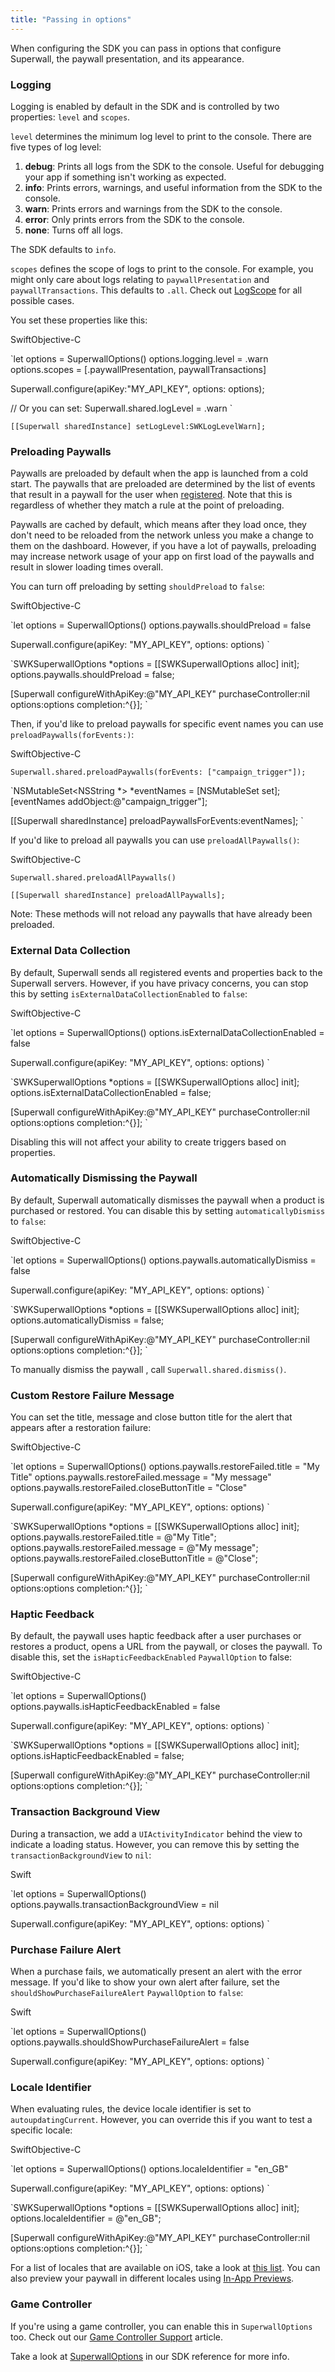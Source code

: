 ```yaml
---
title: "Passing in options"
---
```


When configuring the SDK you can pass in options that configure Superwall, the paywall presentation, and its appearance.

### Logging

Logging is enabled by default in the SDK and is controlled by two properties: `level` and `scopes`.

`level` determines the minimum log level to print to the console. There are five types of log level:

1. **debug**: Prints all logs from the SDK to the console. Useful for debugging your app if something isn't working as expected.
2. **info**: Prints errors, warnings, and useful information from the SDK to the console.
3. **warn**: Prints errors and warnings from the SDK to the console.
4. **error**: Only prints errors from the SDK to the console.
5. **none**: Turns off all logs.

The SDK defaults to `info`.

`scopes` defines the scope of logs to print to the console. For example, you might only care about logs relating to `paywallPresentation` and `paywallTransactions`. This defaults to `.all`. Check out [LogScope](https://sdk.superwall.me/documentation/superwallkit/logscope) for all possible cases.

You set these properties like this:

SwiftObjective-C

`let options = SuperwallOptions()
options.logging.level = .warn
options.scopes = [.paywallPresentation, paywallTransactions]

Superwall.configure(apiKey:"MY_API_KEY", options: options);

// Or you can set:
Superwall.shared.logLevel = .warn
`

`[[Superwall sharedInstance] setLogLevel:SWKLogLevelWarn];
`

### Preloading Paywalls

Paywalls are preloaded by default when the app is launched from a cold start. The paywalls that are preloaded are determined by the list of events that result in a paywall for the user when [registered](/docs/feature-gating). Note that this is regardless of whether they match a rule at the point of preloading.

Paywalls are cached by default, which means after they load once, they don't need to be reloaded from the network unless you make a change to them on the dashboard. However, if you have a lot of paywalls, preloading may increase network usage of your app on first load of the paywalls and result in slower loading times overall.

You can turn off preloading by setting `shouldPreload` to `false`:

SwiftObjective-C

`let options = SuperwallOptions()
options.paywalls.shouldPreload = false

Superwall.configure(apiKey: "MY_API_KEY", options: options)
`

`SWKSuperwallOptions *options = [[SWKSuperwallOptions alloc] init];
options.paywalls.shouldPreload = false;

[Superwall configureWithApiKey:@"MY_API_KEY" purchaseController:nil options:options completion:^{}];
`

Then, if you'd like to preload paywalls for specific event names you can use `preloadPaywalls(forEvents:)`:

SwiftObjective-C

`Superwall.shared.preloadPaywalls(forEvents: ["campaign_trigger"]);
`

`NSMutableSet<NSString *> *eventNames = [NSMutableSet set];
[eventNames addObject:@"campaign_trigger"];

[[Superwall sharedInstance] preloadPaywallsForEvents:eventNames];
`

If you'd like to preload all paywalls you can use `preloadAllPaywalls()`:

SwiftObjective-C

`Superwall.shared.preloadAllPaywalls()
`

`[[Superwall sharedInstance] preloadAllPaywalls];
`

Note: These methods will not reload any paywalls that have already been preloaded.

### External Data Collection

By default, Superwall sends all registered events and properties back to the Superwall servers. However, if you have privacy concerns, you can stop this by setting `isExternalDataCollectionEnabled` to `false`:

SwiftObjective-C

`let options = SuperwallOptions()
options.isExternalDataCollectionEnabled = false

Superwall.configure(apiKey: "MY_API_KEY", options: options)
`

`SWKSuperwallOptions *options = [[SWKSuperwallOptions alloc] init];
options.isExternalDataCollectionEnabled = false;

[Superwall configureWithApiKey:@"MY_API_KEY" purchaseController:nil options:options completion:^{}];
`

Disabling this will not affect your ability to create triggers based on properties.

### Automatically Dismissing the Paywall

By default, Superwall automatically dismisses the paywall when a product is purchased or restored. You can disable this by setting `automaticallyDismiss` to `false`:

SwiftObjective-C

`let options = SuperwallOptions()
options.paywalls.automaticallyDismiss = false

Superwall.configure(apiKey: "MY_API_KEY", options: options)
`

`SWKSuperwallOptions *options = [[SWKSuperwallOptions alloc] init];
options.automaticallyDismiss = false;

[Superwall configureWithApiKey:@"MY_API_KEY" purchaseController:nil options:options completion:^{}];
`

To manually dismiss the paywall , call `Superwall.shared.dismiss()`.

### Custom Restore Failure Message

You can set the title, message and close button title for the alert that appears after a restoration failure:

SwiftObjective-C

`let options = SuperwallOptions()
options.paywalls.restoreFailed.title = "My Title"
options.paywalls.restoreFailed.message = "My message"
options.paywalls.restoreFailed.closeButtonTitle = "Close"

Superwall.configure(apiKey: "MY_API_KEY", options: options)
`

`SWKSuperwallOptions *options = [[SWKSuperwallOptions alloc] init];
options.paywalls.restoreFailed.title = @"My Title";
options.paywalls.restoreFailed.message = @"My message";
options.paywalls.restoreFailed.closeButtonTitle = @"Close";

[Superwall configureWithApiKey:@"MY_API_KEY" purchaseController:nil options:options completion:^{}];
`

### Haptic Feedback

By default, the paywall uses haptic feedback after a user purchases or restores a product, opens a URL from the paywall, or closes the paywall. To disable this, set the `isHapticFeedbackEnabled` `PaywallOption` to false:

SwiftObjective-C

`let options = SuperwallOptions()
options.paywalls.isHapticFeedbackEnabled = false

Superwall.configure(apiKey: "MY_API_KEY", options: options)
`

`SWKSuperwallOptions *options = [[SWKSuperwallOptions alloc] init];
options.isHapticFeedbackEnabled = false;

[Superwall configureWithApiKey:@"MY_API_KEY" purchaseController:nil options:options completion:^{}];
`

### Transaction Background View

During a transaction, we add a `UIActivityIndicator` behind the view to indicate a loading status. However, you can remove this by setting the `transactionBackgroundView` to `nil`:

Swift

`let options = SuperwallOptions()
options.paywalls.transactionBackgroundView = nil

Superwall.configure(apiKey: "MY_API_KEY", options: options)
`

### Purchase Failure Alert

When a purchase fails, we automatically present an alert with the error message. If you'd like to show your own alert after failure, set the `shouldShowPurchaseFailureAlert` `PaywallOption` to `false`:

Swift

`let options = SuperwallOptions()
options.paywalls.shouldShowPurchaseFailureAlert = false

Superwall.configure(apiKey: "MY_API_KEY", options: options)
`

### Locale Identifier

When evaluating rules, the device locale identifier is set to `autoupdatingCurrent`. However, you can override this if you want to test a specific locale:

SwiftObjective-C

`let options = SuperwallOptions()
options.localeIdentifier = "en_GB"

Superwall.configure(apiKey: "MY_API_KEY", options: options)
`

`SWKSuperwallOptions *options = [[SWKSuperwallOptions alloc] init];
options.localeIdentifier = @"en_GB";

[Superwall configureWithApiKey:@"MY_API_KEY" purchaseController:nil options:options completion:^{}];
`

For a list of locales that are available on iOS, take a look at [this list](https://gist.github.com/jacobbubu/1836273). You can also preview your paywall in different locales using [In-App Previews](/docs/in-app-paywall-previews).

### Game Controller

If you're using a game controller, you can enable this in `SuperwallOptions` too. Check out our [Game Controller Support](/docs/game-controller-support) article.

Take a look at [SuperwallOptions](https://sdk.superwall.me/documentation/superwallkit/superwalloptions) in our SDK reference for more info.